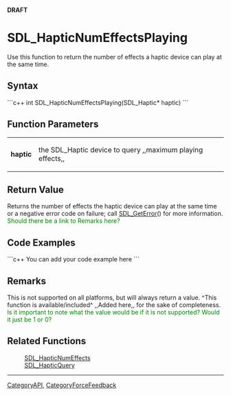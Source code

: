<!-- pragma section-numbers off -->
<!-- pragma disable-camelcase -->
'''DRAFT'''

= SDL_HapticNumEffectsPlaying =
Use this function to return the number of effects a haptic device can play at the same time.


== Syntax ==
```c++
int SDL_HapticNumEffectsPlaying(SDL_Haptic* haptic)
```

== Function Parameters ==
{|
|'''haptic'''
|the SDL_Haptic device to query ,,maximum playing effects,,
|}

== Return Value ==
Returns the number of effects the haptic device can play at the same time or a negative error code on failure; call [[SDL_GetError]]() for more information. <span style="color: green;">Should there be a link to Remarks here?</span>

== Code Examples ==
```c++
You can add your code example here
```

== Remarks ==
This is not supported on all platforms, but will always return a value. ^This function is available/included^ ,,Added here,, for the sake of completeness. <span style="color: green;">Is it important to note what the value would be if it is not supported?  Would it just be 1 or 0?</span>

== Related Functions ==
:[[SDL_HapticNumEffects]]
:[[SDL_HapticQuery]]

----
[[CategoryAPI]], [[CategoryForceFeedback]]
